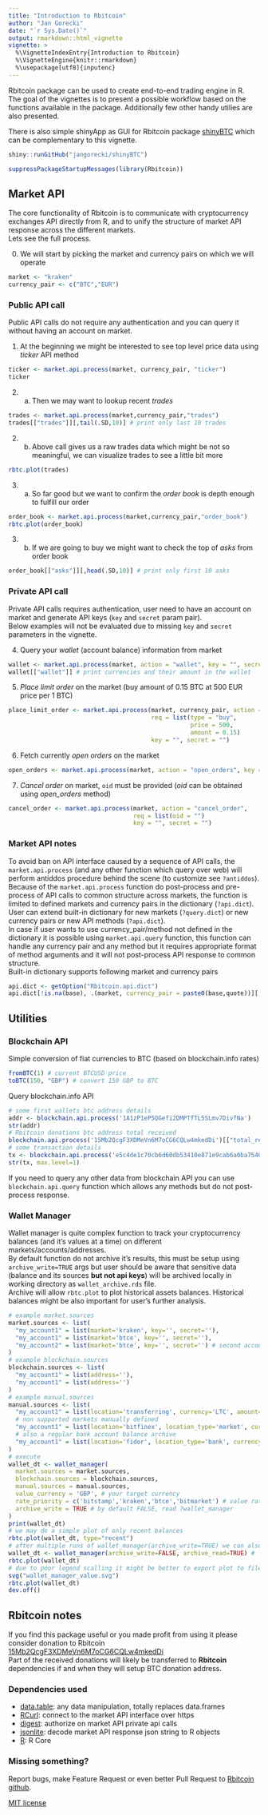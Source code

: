 ```yaml
---
title: "Introduction to Rbitcoin"
author: "Jan Gorecki"
date: "`r Sys.Date()`"
output: rmarkdown::html_vignette
vignette: >
  %\VignetteIndexEntry{Introduction to Rbitcoin}
  %\VignetteEngine{knitr::rmarkdown}
  %\usepackage[utf8]{inputenc}
---
```


Rbitcoin package can be used to create end-to-end trading engine in R.  
The goal of the vignettes is to present a possible workflow based on the functions available in the package. Additionally few other handy utilies are also presented.

There is also simple shinyApp as GUI for Rbitcoin package [shinyBTC](https://github.com/jangorecki/shinyBTC) which can be complementary to this vignette.  
```r
shiny::runGitHub("jangorecki/shinyBTC")
```

```r
suppressPackageStartupMessages(library(Rbitcoin))
```

## Market API

The core functionality of Rbitcoin is to communicate with cryptocurrency exchanges API directly from R, and to unify the structure of market API response across the different markets.  
Lets see the full process.

0. We will start by picking the market and currency pairs on which we will operate
```r
market <- "kraken"
currency_pair <- c("BTC","EUR")
```

### Public API call

Public API calls do not require any authentication and you can query it without having an account on market.

1. At the beginning we might be interested to see top level price data using *ticker* API method
```r
ticker <- market.api.process(market, currency_pair, "ticker")
ticker
```

2. a. Then we may want to lookup recent *trades*
```r
trades <- market.api.process(market,currency_pair,"trades")
trades[["trades"]][,tail(.SD,10)] # print only last 10 trades
```

2. b. Above call gives us a raw trades data which might be not so meaningful, we can visualize trades to see a little bit more
```r
rbtc.plot(trades)
```

3. a. So far good but we want to confirm the *order book* is depth enough to fulfill our order
```r
order_book <- market.api.process(market,currency_pair,"order_book")
rbtc.plot(order_book)
```

3. b. If we are going to buy we might want to check the top of *asks* from order book
```r
order_book[["asks"]][,head(.SD,10)] # print only first 10 asks
```

### Private API call

Private API calls requires authentication, user need to have an account on market and generate API keys (`key` and `secret` param pair).  
Below examples will not be evaluated due to missing `key` and `secret` parameters in the vignette.

4. Query your *wallet* (account balance) information from market
```r
wallet <- market.api.process(market, action = "wallet", key = "", secret = "")
wallet[["wallet"]] # print currencies and their amount in the wallet
```

5. *Place limit order* on the market (buy amount of 0.15 BTC at 500 EUR price per 1 BTC)
```r
place_limit_order <- market.api.process(market, currency_pair, action = "place_limit_order", 
                                        req = list(type = "buy",
                                                   price = 500,
                                                   amount = 0.15)
                                        key = "", secret = "")
```

6. Fetch currently *open orders* on the market
```r
open_orders <- market.api.process(market, action = "open_orders", key = "", secret = "")
```

7. *Cancel order* on market, `oid` must be provided (*oid* can be obtained using *open_orders* method)
```r
cancel_order <- market.api.process(market, action = "cancel_order", 
                                   req = list(oid = "")
                                   key = "", secret = "")
```

### Market API notes

To avoid ban on API interface caused by a sequence of API calls, the `market.api.process` (and any other function which query over web) will perform antiddos procedure behind the scene (to customize see `?antiddos`).  
Because of the `market.api.process` function do post-process and pre-process of API calls to common structure across markets, the function is limited to defined markets and currency pairs in the dictionary (`?api.dict`). User can extend built-in dictionary for new markets (`?query.dict`) or new currency pairs or new API methods (`?api.dict`).  
In case if user wants to use currency_pair/method not defined in the dictionary it is possible using `market.api.query` function, this function can handle any currency pair and any method but it requires appropriate format of method arguments and it will not post-process API response to common structure.  
Built-in dictionary supports following market and currency pairs
```r
api.dict <- getOption("Rbitcoin.api.dict")
api.dict[!is.na(base), .(market, currency_pair = paste0(base,quote))][,unique(.SD)]
```

## Utilities

### Blockchain API

Simple conversion of fiat currencies to BTC (based on blockchain.info rates)
```r
fromBTC(1) # current BTCUSD price
toBTC(150, "GBP") # convert 150 GBP to BTC
```

Query blockchain.info API
```r
# some first wallets btc address details
addr <- blockchain.api.process('1A1zP1eP5QGefi2DMPTfTL5SLmv7DivfNa')
str(addr)
# Rbitcoin donations btc address total received
blockchain.api.process('15Mb2QcgF3XDMeVn6M7oCG6CQLw4mkedDi')[["total_received"]]
# some transaction details
tx <- blockchain.api.process('e5c4de1c70cb6d60db53410e871e9cab6a0ba75404360bf4cda1b993e58d45f8')
str(tx, max.level=1)
```
If you need to query any other data from blockchain API you can use `blockchain.api.query` function which allows any methods but do not post-process response.

### Wallet Manager

Wallet manager is quite complex function to track your cryptocurrency balances (and it's values at a time) on different markets/accounts/addresses.  
By default function do not archive it's results, this must be setup using `archive_write=TRUE` args but user should be aware that sensitive data (balance and its sources **but not api keys**) will be archived locally in working directory as `wallet_archive.rds` file.  
Archive will allow `rbtc.plot` to plot historical assets balances. Historical balances might be also important for user's further analysis.
```r
# example market.sources
market.sources <- list(
  "my_account1" = list(market='kraken', key='', secret=''),
  "my_account1" = list(market='btce', key='', secret=''),
  "my_account2" = list(market='btce', key='', secret='') # second account possible
)
# example blockchain.sources
blockchain.sources <- list(
  "my_account1" = list(address=''),
  "my_account1" = list(address='')
)
# example manual.sources
manual.sources <- list(
  "my_account1" = list(location='transferring', currency='LTC', amount=0.8),
  # non supported markets manually defined
  "my_account1" = list(location='bitfinex', location_type='market', currency='BTC', amount=0.25),
  # also a regular bank account balance archive
  "my_account1" = list(location='fidor', location_type='bank', currency='USD', amount=35)
)
# execute
wallet_dt <- wallet_manager(
  market.sources = market.sources,
  blockchain.sources = blockchain.sources,
  manual.sources = manual.sources,
  value_currency = 'GBP', # your target currency
  rate_priority = c('bitstamp','kraken','btce','bitmarket') # value rates source priority
  archive_write = TRUE # by default FALSE, read ?wallet_manager
)
print(wallet_dt)
# we may do a simple plot of only recent balances
rbtc.plot(wallet_dt, type="recent")
# after multiple runs of wallet_manager(archive_write=TRUE) we can also plot historical balances
wallet_dt <- wallet_manager(archive_write=FALSE, archive_read=TRUE) # load full archive
rbtc.plot(wallet_dt)
# due to poor legend scalling it might be better to export plot to file
svg("wallet_manager_value.svg")
rbtc.plot(wallet_dt)
dev.off()
```

## Rbitcoin notes

If you find this package useful or you made profit from using it please consider donation to Rbitcoin [15Mb2QcgF3XDMeVn6M7oCG6CQLw4mkedDi](https://blockchain.info/address/15Mb2QcgF3XDMeVn6M7oCG6CQLw4mkedDi)  
Part of the received donations will likely be transferred to **Rbitcoin** dependencies if and when they will setup BTC donation address.

### Dependencies used

 * [data.table](http://cran.r-project.org/web/packages/data.table/index.html): any data manipulation, totally replaces data.frames
 * [RCurl](http://cran.r-project.org/web/packages/RCurl/index.html): connect to the market API interface over https
 * [digest](http://cran.r-project.org/web/packages/digest/index.html): authorize on market API private api calls
 * [jsonlite](http://cran.r-project.org/web/packages/jsonlite/index.html): decode market API response json string to R objects
 * [R](http://www.r-project.org/): R Core

### Missing something?

Report bugs, make Feature Request or even better Pull Request to [Rbitcoin github](https://github.com/jangorecki/Rbitcoin).

[MIT license](http://opensource.org/licenses/MIT)
